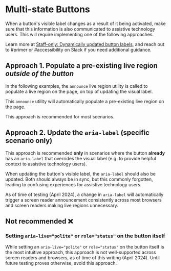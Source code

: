 
<Meta of={ButtonStories} title="Components/Button/Features/MultiStateButtons" />

# Multi-state Buttons

When a button's visible label changes as a result of it being activated, make sure that this information is also communicated to assistive technology users. This will require implementing one of the following approaches.

Learn more at [Staff-only: Dynamically updated button labels](https://github.com/github/accessibility/blob/8b300b36d8bca28fd5e3e70ffa077a6f8ee65c05/docs/wiki/screen-reader-testing/dynamically-updated-buttons-support-april-2024.md), and reach out to #primer or #accessibility on Slack if you need additional guidance.

## Approach 1. Populate a pre-existing live region _outside of the button_

In the following examples, the `announce` live region utility is called to populate a live region on the page, on top of updating the visual label.

This `announce` utility will automatically populate a pre-existing live region on the page.

This approach is recommended for most scenarios.

<Canvas of={ButtonStories.WithMultipleStates} />

<Canvas of={ButtonStories.TrailingCounter} />

## Approach 2. Update the `aria-label` (specific scenario only)

This approach is recommended **only** in scenarios where the button **already** has an `aria-label` that overrides the visual label (e.g. to provide helpful context to assistive technology users).

When updating the button's visible label, the `aria-label` should also be updated. Both should always be in sync, but this commonly forgotten, leading to confusing experiences for assistive technology users.

As of time of testing (April 2024), a change in `aria-label` will automatically trigger a screen reader announcement consistently across most browsers and screen readers making live regions unnecessary.

<Canvas of={ButtonStories.WithMultipleStatesAndAriaLabel} />

## Not recommended ❌

### Setting `aria-live="polite"` or `role="status"` on the button itself

While setting an `aria-live="polite"` or `role="status"` on the button itself is the most intuitive approach, this approach is not well-supported across screen readers and browsers, as of time of this writing (April 2024).
Until future testing proves otherwise, avoid this approach.

